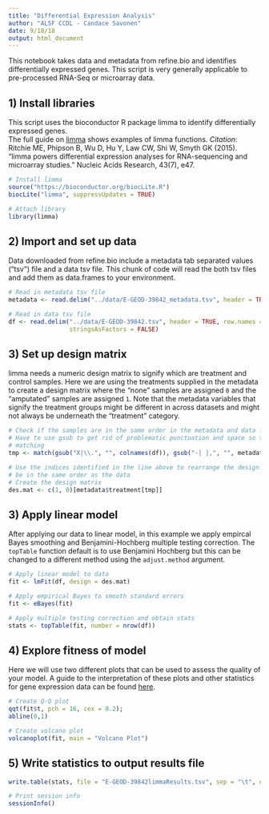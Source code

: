 ```yaml
---
title: "Differential Expression Analysis"
author: "ALSF CCDL - Candace Savonen"
date: 9/18/18
output: html_document
---
```


This notebook takes data and metadata from refine.bio and identifies differentially 
expressed genes. This script is very generally applicable to pre-processed RNA-Seq or
microarray data.

## 1) Install libraries
This script uses the bioconductor R package limma to identify differentially 
expressed genes.  
The full guide on <a href="https://bioconductor.org/packages/release/bioc/vignettes/limma/inst/doc/usersguide.pdf">
limma</a> shows examples of limma functions. 
<i>Citation</i>: Ritchie ME, Phipson B, Wu D, Hu Y, Law CW, Shi W, Smyth GK (2015). 
“limma powers differential expression analyses for RNA-sequencing and microarray
studies.” Nucleic Acids Research, 43(7), e47. 

```r
# Install limma
source("https://bioconductor.org/biocLite.R")
biocLite("limma", suppressUpdates = TRUE)

# Attach library
library(limma)
```

## 2) Import and set up data
Data downloaded from refine.bio include a metadata tab separated values ("tsv")
file and a data tsv file. This chunk of code will read the both tsv files and 
add them as data.frames to your environment. 

```r
# Read in metadata tsv file
metadata <- read.delim("../data/E-GEOD-39842_metadata.tsv", header = TRUE)

# Read in data tsv file
df <- read.delim("../data/E-GEOD-39842.tsv", header = TRUE, row.names = 1,
                 stringsAsFactors = FALSE)
```

## 3) Set up design matrix
limma needs a numeric design matrix to signify which are treatment and control
samples. 
Here we are using the treatments supplied in the metadata to create
a design matrix where the "none" samples are assigned `0` and the "amputated"
samples are assigned `1`.
Note that the metadata variables that signify the treatment groups might be
different in across datasets and might not always be underneath the "treatment"
category.

```r
# Check if the samples are in the same order in the metadata and data files
# Have to use gsub to get rid of problematic punctuation and space so they are 
# matching
tmp <- match(gsub("X|\\.", "", colnames(df)), gsub("-| |,", "", metadata$title))

# Use the indices identified in the line above to rearrange the design matrix to
# be in the same order as the data
# Create the design matrix
des.mat <- c(1, 0)[metadata$treatment[tmp]]
```

## 3) Apply linear model
After applying our data to linear model, in this example we apply empircal Bayes
smoothing and Benjamini-Hochberg multiple testing correction. 
The `topTable` function default is to use Benjamini Hochberg but this can be
changed to a different method using the `adjust.method` argument.

```r
# Apply linear model to data
fit <- lmFit(df, design = des.mat)

# Apply empirical Bayes to smooth standard errors
fit <- eBayes(fit)

# Apply multiple testing correction and obtain stats
stats <- topTable(fit, number = nrow(df))
```

## 4) Explore fitness of model
Here we will use two different plots that can be used to assess the quality of
your model. A guide to the interpretation of these plots and other statistics for 
gene expression data can be found 
<a href="http://www.nathalievialaneix.eu/doc/pdf/tutorial-rnaseq.pdf">
here</a>.

```r
# Create Q-Q plot
qqt(fit$t, pch = 16, cex = 0.2);
abline(0,1)

# Create volcano plot 
volcanoplot(fit, main = "Volcano Plot")
```

## 5) Write statistics to output results file
```r
write.table(stats, file = "E-GEOD-39842limmaResults.tsv", sep = "\t", quote = FALSE)
```

```r
# Print session info 
sessionInfo()
```
